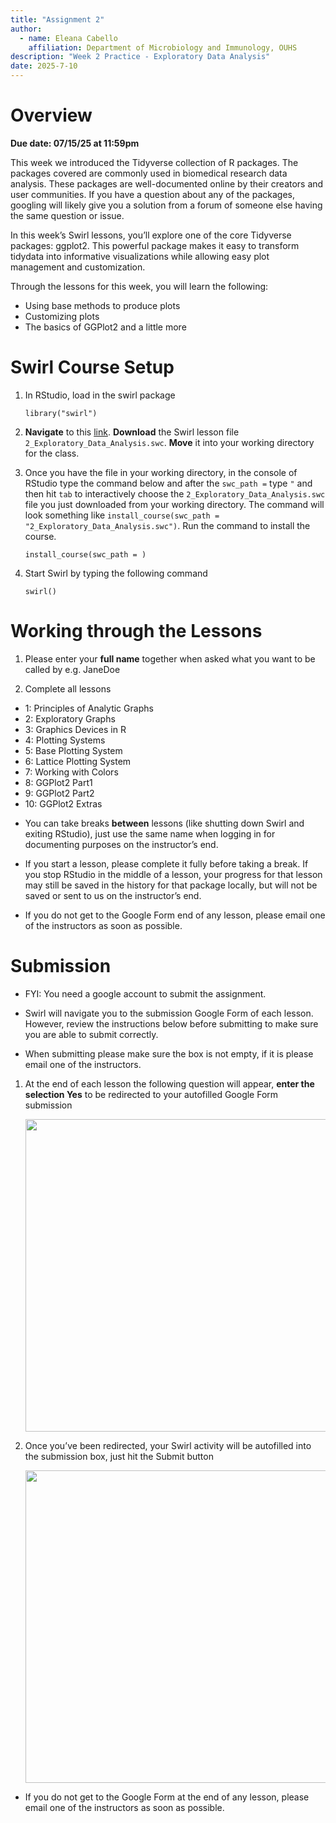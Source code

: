 ```yaml
---
title: "Assignment 2"
author: 
  - name: Eleana Cabello
    affiliation: Department of Microbiology and Immunology, OUHS
description: "Week 2 Practice - Exploratory Data Analysis"
date: 2025-7-10
---
```


# Overview

**Due date: 07/15/25 at 11:59pm**

This week we introduced the Tidyverse collection of R packages. The packages covered are commonly used in biomedical research data analysis. These packages are well-documented online by their creators and user communities. If you have a question about any of the packages, googling will likely give you a solution from a forum of someone else having the same question or issue.

In this week's Swirl lessons, you'll explore one of the core Tidyverse packages: ggplot2. This powerful package makes it easy to transform tidydata into informative visualizations while allowing easy plot management and customization.

Through the lessons for this week, you will learn the following:

-   Using base methods to produce plots
-   Customizing plots
-   The basics of GGPlot2 and a little more

# Swirl Course Setup

1.  In RStudio, load in the swirl package

    `library("swirl")`

2.  **Navigate** to this [link](https://github.com/lindsaynhayes/introR2025/tree/main/swirl). **Download** the Swirl lesson file `2_Exploratory_Data_Analysis.swc`. **Move** it into your working directory for the class.

3.  Once you have the file in your working directory, in the console of RStudio type the command below and after the `swc_path =` type `"` and then hit `tab` to interactively choose the `2_Exploratory_Data_Analysis.swc` file you just downloaded from your working directory. The command will look something like `install_course(swc_path = "2_Exploratory_Data_Analysis.swc")`. Run the command to install the course.

    `install_course(swc_path = )`

4.  Start Swirl by typing the following command

    `swirl()`

# Working through the Lessons

1.  Please enter your **full name** together when asked what you want to be called by e.g. JaneDoe

2.  Complete all lessons

-   1: Principles of Analytic Graphs
-   2: Exploratory Graphs
-   3: Graphics Devices in R
-   4: Plotting Systems
-   5: Base Plotting System
-   6: Lattice Plotting System
-   7: Working with Colors
-   8: GGPlot2 Part1
-   9: GGPlot2 Part2
-   10: GGPlot2 Extras

::: callout-important
-   You can take breaks **between** lessons (like shutting down Swirl and exiting RStudio), just use the same name when logging in for documenting purposes on the instructor's end.

-   If you start a lesson, please complete it fully before taking a break. If you stop RStudio in the middle of a lesson, your progress for that lesson may still be saved in the history for that package locally, but will not be saved or sent to us on the instructor's end.

-   If you do not get to the Google Form end of any lesson, please email one of the instructors as soon as possible.
:::

# Submission

::: callout-note
-   FYI: You need a google account to submit the assignment.

-   Swirl will navigate you to the submission Google Form of each lesson. However, review the instructions below before submitting to make sure you are able to submit correctly.

-   When submitting please make sure the box is not empty, if it is please email one of the instructors.
:::

1.  At the end of each lesson the following question will appear, **enter the selection Yes** to be redirected to your autofilled Google Form submission

    ![](../images/L02/index_L02/google_form_redirect.png){width="500"}

2.  Once you've been redirected, your Swirl activity will be autofilled into the submission box, just hit the Submit button

    ![](../images/L02/index_L02/google_form_submission.png){width="500"}

::: callout-important
-   If you do not get to the Google Form at the end of any lesson, please email one of the instructors as soon as possible.
:::
